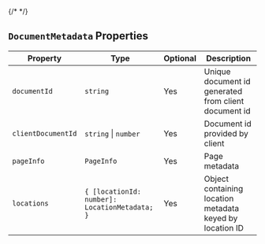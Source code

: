 
{/* <script>var SUPERFLOW_TOOLBAR_API_KEY="aU1MxKP0rca2UXwKi8bl"; var SUPERFLOW_TOOLBAR_PROJECT_ID="8447060215973283";</script> */}



## `DocumentMetadata` Properties

| Property            | Type                        | Optional | Description                                      |
|---------------------|-----------------------------|----------|--------------------------------------------------|
| `documentId`        | `string`                    | Yes      | Unique document id generated from client document id |
| `clientDocumentId`  | `string` \| `number`        | Yes      | Document id provided by client                   |
| `pageInfo`          | `PageInfo`                  | Yes      | Page metadata                                    |
| `locations`         | `{ [locationId: number]: LocationMetadata; }` | Yes | Object containing location metadata keyed by location ID |